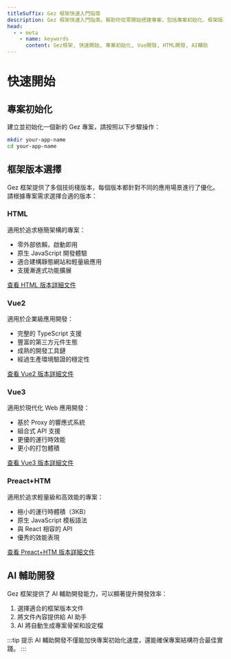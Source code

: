 ```yaml
---
titleSuffix: Gez 框架快速入門指南
description: Gez 框架快速入門指南，幫助你從零開始搭建專案，包括專案初始化、框架版本選擇以及 AI 輔助開發等內容。
head:
  - - meta
    - name: keywords
      content: Gez框架, 快速開始, 專案初始化, Vue開發, HTML開發, AI輔助
---
```


# 快速開始

## 專案初始化

建立並初始化一個新的 Gez 專案，請按照以下步驟操作：

```bash
mkdir your-app-name
cd your-app-name
```

## 框架版本選擇

Gez 框架提供了多個技術棧版本，每個版本都針對不同的應用場景進行了優化。請根據專案需求選擇合適的版本：

### HTML

適用於追求極簡架構的專案：

- 零外部依賴，啟動即用
- 原生 JavaScript 開發體驗
- 適合建構靜態網站和輕量級應用
- 支援漸進式功能擴展

[查看 HTML 版本詳細文件](../frameworks/html.md)

### Vue2

適用於企業級應用開發：

- 完整的 TypeScript 支援
- 豐富的第三方元件生態
- 成熟的開發工具鏈
- 經過生產環境驗證的穩定性

[查看 Vue2 版本詳細文件](../frameworks/vue2.md)

### Vue3

適用於現代化 Web 應用開發：

- 基於 Proxy 的響應式系統
- 組合式 API 支援
- 更優的運行時效能
- 更小的打包體積

[查看 Vue3 版本詳細文件](../frameworks/vue3.md)

### Preact+HTM

適用於追求輕量級和高效能的專案：

- 極小的運行時體積（3KB）
- 原生 JavaScript 模板語法
- 與 React 相容的 API
- 優秀的效能表現

[查看 Preact+HTM 版本詳細文件](../frameworks/preact-htm.md)

## AI 輔助開發

Gez 框架提供了 AI 輔助開發能力，可以顯著提升開發效率：

1. 選擇適合的框架版本文件
2. 將文件內容提供給 AI 助手
3. AI 將自動生成專案骨架和設定檔

:::tip 提示
AI 輔助開發不僅能加快專案初始化速度，還能確保專案結構符合最佳實踐。
:::